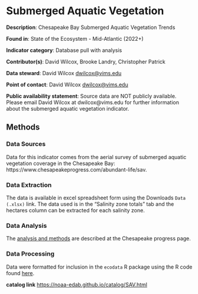 # Submerged Aquatic Vegetation {#SAV}

**Description**: Chesapeake Bay Submerged Aquatic Vegetation Trends

**Found in**:  State of the Ecosystem - Mid-Atlantic (2022+) 

**Indicator category**: Database pull with analysis

**Contributor(s)**: David Wilcox, Brooke Landry, Christopher Patrick
  
**Data steward**: David Wilcox <dwilcox@vims.edu>
  
**Point of contact**: David Wilcox <dwilcox@vims.edu>
  
**Public availability statement**: Source data are NOT publicly available. Please email David Wilcox at dwilcox@vims.edu for further information about the submerged aquatic vegetation indicator.

## Methods

### Data Sources
Data for this indicator comes from the aerial survey of submerged aquatic vegetation coverage in the Chesapeake Bay: https://www.chesapeakeprogress.com/abundant-life/sav.

### Data Extraction
The data is available in excel spreadsheet form using the Downloads `Data (.xlsx)` link. The data used is in the “Salinity zone totals” tab and the hectares column can be extracted for each salinity zone.

### Data Analysis 
The [analysis and methods](https://d18lev1ok5leia.cloudfront.net/chesapeakeprogress/chart-assets/submerged-aquatic-vegetation-sav-abundance-1984-2019/Analysis-and-Methods_2020-Submerged-Aquatic-Vegetation_Prelim_070621_final.pdf) are described at the Chesapeake progress page.  

### Data Processing 

Data were formatted for inclusion in the `ecodata` R package using the R code found [here](https://github.com/NOAA-EDAB/ecodata/blob/master/data-raw/get_sav.R).

**catalog link**
<https://noaa-edab.github.io/catalog/SAV.html>